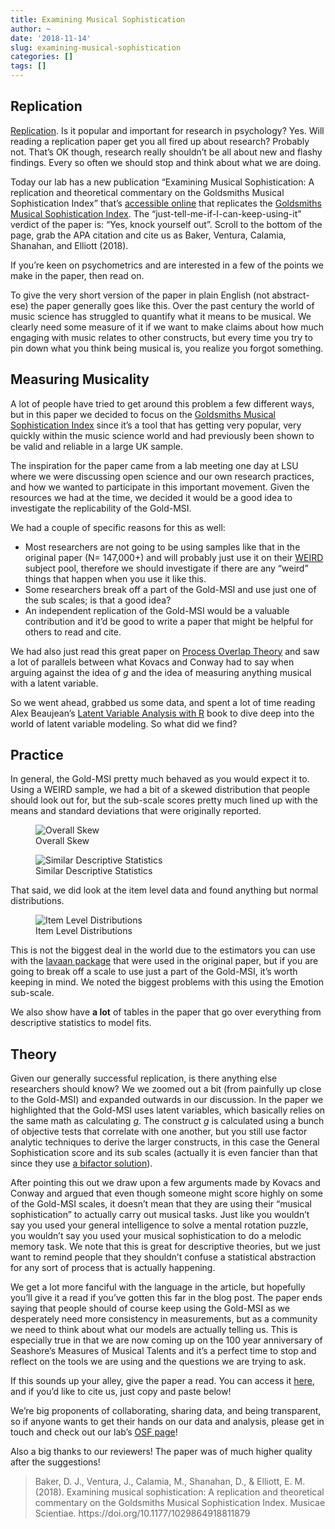 ```yaml
---
title: Examining Musical Sophistication
author: ~
date: '2018-11-14'
slug: examining-musical-sophistication
categories: []
tags: []
---
```


## Replication

[Replication](https://davidjohnbaker.rbind.io/post/examining-musical-sophistication/).
Is it popular and important for research in psychology? 
Yes.
Will reading a replication paper get you all fired up about research?
Probably not.
That's OK though, research really shouldn't be all about new and flashy findings.
Every so often we should stop and think about what we are doing.

Today our lab has a new publication "Examining Musical Sophistication: A replication and theoretical commentary on the Goldsmiths Musical Sophistication Index" that’s [accessible online](https://journals.sagepub.com/eprint/qwVM6dhD6ipcWM4XAacv/full) that replicates the [Goldsmiths Musical Sophistication Index](https://journals.plos.org/plosone/article?id=10.1371/journal.pone.0089642).
The “just-tell-me-if-I-can-keep-using-it” verdict of the paper is: “Yes, knock yourself out”. 
Scroll to the bottom of the page, grab the APA citation and cite us as Baker, Ventura, Calamia, Shanahan, and Elliott (2018).

If you're keen on psychometrics and are interested in a few of the points we make in the paper, then read on. 

To give the very short version of the paper in plain English (not abstract-ese) the paper generally goes like this.
Over the past century the world of music science has struggled to quantify what it means to be musical.
We clearly need some measure of it if we want to make claims about how much engaging with music relates to other constructs, but every time you try to pin down what you think being musical is, you realize you forgot something.

## Measuring Musicality

A lot of people have tried to get around this problem a few different ways, but in this paper we decided to focus on the [Goldsmiths Musical Sophistication Index](https://journals.plos.org/plosone/article?id=10.1371/journal.pone.0089642) since it’s a tool that has getting very popular, very quickly within the music science world and had previously been shown to be valid and reliable in a large UK sample.

The inspiration for the paper came from a lab meeting one day at LSU where we were discussing open science and our own research practices, and how we wanted to participate in this important movement. 
Given the resources we had at the time, we decided it would be a good idea to investigate the replicability of the Gold-MSI. 

We had a couple of specific reasons for this as well:

* Most researchers are not going to be using samples like that in the original paper (N= 147,000+) and will probably just use it on their [WEIRD](https://www.ncbi.nlm.nih.gov/pubmed/20550733) subject pool, therefore we should investigate if there are any “weird” things that happen when you use it like this.
* Some researchers break off a part of the Gold-MSI and use just one of the sub scales; is that a good idea?
* An independent replication of the Gold-MSI would be a valuable contribution and it’d be good to write a paper that might be helpful for others to read and cite.

We had also just read this great paper on [Process Overlap Theory](https://www.tandfonline.com/doi/abs/10.1080/1047840X.2016.1153946) and saw a lot of parallels between what Kovacs and Conway had to say when arguing against the idea of _g_ and the idea of measuring anything musical with a latent variable.

So we went ahead, grabbed us some data, and spent a lot of time reading Alex Beaujean’s [Latent Variable Analysis with R](https://www.amazon.co.uk/Latent-Variable-Modeling-Using-R/dp/1848726996) book to dive deep into the world of latent variable modeling.
So what did we find?

## Practice

In general, the Gold-MSI pretty much behaved as you would expect it to.
Using a WEIRD sample, we had a bit of a skewed distribution that people should look out for, but the sub-scale scores pretty much lined up with the means and standard deviations that were originally reported.

![Overall Skew](/img/examining-gmsi/Figure1_GMSIREP.png)

![Similar Descriptive Statistics](/img/examining-gmsi/Figure2_GMSIREP.png)

That said, we did look at the item level data and found anything but normal distributions.

![Item Level Distributions](/img/examining-gmsi/Figure3_GMSIREP.png)

This is not the biggest deal in the world due to the estimators you can use with the [lavaan package](http://lavaan.ugent.be/) that were used in the original paper, but if you are going to break off a scale to use just a part of the Gold-MSI, it’s worth keeping in mind. 
We noted the biggest problems with this using the Emotion sub-scale.

We also show have **a lot** of tables in the paper that go over everything from descriptive statistics to model fits.

## Theory

Given our generally successful replication, is there anything else researchers should know?
We we zoomed out a bit (from painfully up close to the Gold-MSI) and expanded outwards in our discussion.
In the paper we highlighted that the Gold-MSI uses latent variables, which basically relies on the same math as calculating [_g_](https://en.wikipedia.org/wiki/G_factor_(psychometrics)).
The construct _g_ is calculated using a bunch of objective tests that correlate with one another, but you still use factor analytic techniques to derive the larger constructs, in this case the General Sophistication score and its sub scales (actually it is even fancier than that since they use  [a bifactor solution](https://link.springer.com/article/10.1007/BF02289209)). 

After pointing this out we draw upon a few arguments made by Kovacs and Conway and argued that even though someone might score highly on some of the Gold-MSI scales, it doesn’t mean that they are using their “musical sophistication” to actually carry out musical tasks.
Just like you wouldn’t say you used your general intelligence to solve a mental rotation puzzle, you wouldn’t say you used your musical sophistication to do a melodic memory task. 
We note that this is great for descriptive theories, but we just want to remind people that they shouldn’t confuse a statistical abstraction for any sort of process that is actually happening.

We get a lot more fanciful with the language in the article, but hopefully you’ll give it a read if you’ve gotten this far in the blog post.
The paper ends saying that people should of course keep using the Gold-MSI as we desperately need more consistency in measurements, but as a community we need to think about what our models are actually telling us.
This is especially true in that we are now coming up on the 100 year anniversary of Seashore’s Measures of Musical Talents and it’s a perfect time to stop and reflect on the tools we are using and the questions we are trying to ask. 

If this sounds up your alley, give the paper a read.
You can access it [here](https://journals.sagepub.com/eprint/qwVM6dhD6ipcWM4XAacv/full), and if you'd like to cite us, just copy and paste below!

We're big proponents of collaborating, sharing data, and being transparent, so if anyone wants to get their hands on our data and analysis, please get in touch and check out our lab's [OSF page](https://osf.io/cdqm5/)! 

Also a big thanks to our reviewers! 
The paper was of much higher quality after the suggestions!

> Baker, D. J., Ventura, J., Calamia, M., Shanahan, D., & Elliott, E. M. (2018). Examining musical sophistication: A replication and theoretical commentary on the Goldsmiths Musical Sophistication Index. Musicae Scientiae. https://doi.org/10.1177/1029864918811879
